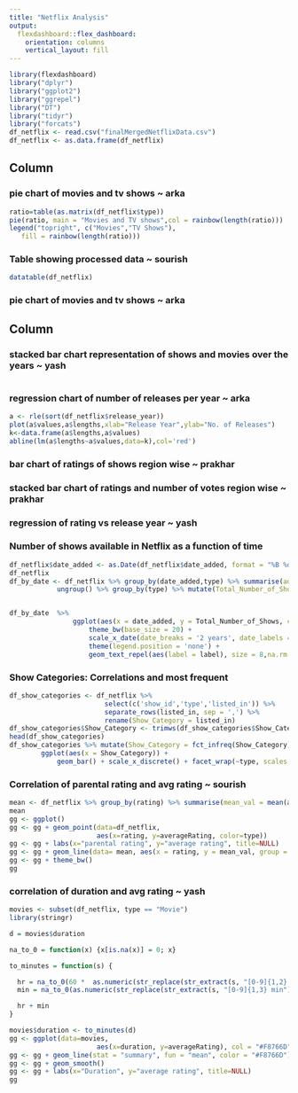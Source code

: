 ```yaml
---
title: "Netflix Analysis"
output: 
  flexdashboard::flex_dashboard:
    orientation: columns
    vertical_layout: fill
---
```


```r
library(flexdashboard)
library("dplyr")
library("ggplot2")
library("ggrepel")
library("DT")
library("tidyr")
library("forcats")
df_netflix <- read.csv("finalMergedNetflixData.csv")
df_netflix <- as.data.frame(df_netflix)
```

Column {data-width=350}
-----------------------------------------------------------------------

### pie chart of movies and tv shows ~ arka
```r
ratio=table(as.matrix(df_netflix$type))
pie(ratio, main = "Movies and TV shows",col = rainbow(length(ratio)))
legend("topright", c("Movies","TV Shows"),
   fill = rainbow(length(ratio)))

```

### Table showing processed data ~ sourish

```r
datatable(df_netflix)
```

### pie chart of movies and tv shows ~ arka

Column {data-width=500}
-----------------------------------------------------------------------
### stacked bar chart representation of shows and movies over the years ~ yash

```r

```


### regression chart of number of releases per year ~ arka

```r
a <- rle(sort(df_netflix$release_year))
plot(a$values,a$lengths,xlab="Release Year",ylab="No. of Releases")
k<-data.frame(a$lengths,a$values)
abline(lm(a$lengths~a$values,data=k),col='red') 


```

### bar chart of ratings of shows region wise ~ prakhar

### stacked bar chart of ratings and number of votes region wise ~ prakhar

### regression of rating vs release year ~ yash

### Number of shows available in Netflix as a function of time
```r
df_netflix$date_added <- as.Date(df_netflix$date_added, format = "%B %d, %Y")
df_netflix
df_by_date <- df_netflix %>% group_by(date_added,type) %>% summarise(addedToday = n()) %>% 
            ungroup() %>% group_by(type) %>% mutate(Total_Number_of_Shows = cumsum(addedToday), label = if_else(date_added == max(date_added,na.rm = T), as.character(type), NA_character_))


df_by_date  %>% 
                ggplot(aes(x = date_added, y = Total_Number_of_Shows, color = type)) + geom_line(size = 2) + 
                    theme_bw(base_size = 20) + 
                    scale_x_date(date_breaks = '2 years', date_labels = "%Y") + 
                    theme(legend.position = 'none') +
                    geom_text_repel(aes(label = label), size = 8,na.rm = TRUE, nudge_y = 100)

```

### Show Categories: Correlations and most frequent

``` r
df_show_categories <- df_netflix %>% 
                        select(c('show_id','type','listed_in')) %>% 
                        separate_rows(listed_in, sep = ',') %>%
                        rename(Show_Category = listed_in)
df_show_categories$Show_Category <- trimws(df_show_categories$Show_Category)
head(df_show_categories)
df_show_categories %>% mutate(Show_Category = fct_infreq(Show_Category)) %>% 
        ggplot(aes(x = Show_Category)) + 
            geom_bar() + scale_x_discrete() + facet_wrap(~type, scales = 'free_x') + coord_cartesian(xlim = c(1,20)) + theme(axis.text.x=element_text(angle=90,hjust=1,vjust=0.5))
```

### Correlation of parental rating and avg rating ~ sourish
```r
mean <- df_netflix %>% group_by(rating) %>% summarise(mean_val = mean(averageRating))
mean
gg <- ggplot()
gg <- gg + geom_point(data=df_netflix,
                      aes(x=rating, y=averageRating, color=type))
gg <- gg + labs(x="parental rating", y="average rating", title=NULL)
gg <- gg + geom_line(data= mean, aes(x = rating, y = mean_val, group = 1))
gg <- gg + theme_bw()
gg
```

### correlation of duration and avg rating ~ yash
```r
movies <- subset(df_netflix, type == "Movie")
library(stringr)

d = movies$duration

na_to_0 = function(x) {x[is.na(x)] = 0; x}

to_minutes = function(s) {

  hr = na_to_0(60 *  as.numeric(str_replace(str_extract(s, "[0-9]{1,2} h"), " h", "")))
  min = na_to_0(as.numeric(str_replace(str_extract(s, "[0-9]{1,3} min"), " min", "")))

  hr + min
}

movies$duration <- to_minutes(d) 
gg <- ggplot(data=movies,
                      aes(x=duration, y=averageRating), col = "#F8766D")
gg <- gg + geom_line(stat = "summary", fun = "mean", color = "#F8766D")
gg <- gg + geom_smooth()
gg <- gg + labs(x="Duration", y="average rating", title=NULL)
gg
```